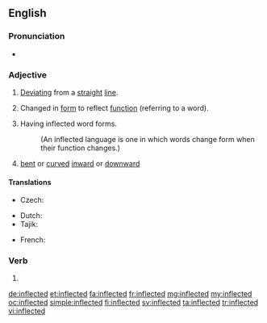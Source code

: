 ==English==

===Pronunciation===
* {{audio|en-us-inflected.ogg|Audio (US)|lang=en}}

===Adjective===
{{en-adj}}

# [[deviate|Deviating]] from a [[straight]] [[line]].
# {{context|grammar|lang=en}} Changed in [[form]] to reflect [[function]] (referring to a word).
# {{context|linguistics|lang=en}} Having inflected word forms.
#: (An inflected language is one in which words change form when their function changes.)
# {{context|botany|lang=en}} [[bent]] or [[curved]] [[inward]] or [[downward]]

====Translations====
{{trans-top|(grammar)}}
* Czech: {{t|cs|ohebný}}
{{trans-mid}}
* Dutch: {{t+|nl|verbogen}}
* Tajik: {{t|tg|оҳанганд|sc=Cyrl}}
{{trans-bottom}}

{{trans-top|(linguistics)}}
* French: {{t|fr|flexionnel}}
{{trans-mid}}
{{trans-bottom}}

===Verb===
{{head|en|verb form}}

# {{en-past of|inflect}}

[[de:inflected]]
[[et:inflected]]
[[fa:inflected]]
[[fr:inflected]]
[[mg:inflected]]
[[my:inflected]]
[[oc:inflected]]
[[simple:inflected]]
[[fi:inflected]]
[[sv:inflected]]
[[ta:inflected]]
[[tr:inflected]]
[[vi:inflected]]